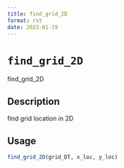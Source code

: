 ```yaml
--- 
title: find_grid_2D 
format: rst 
date: 2023-01-19 
--- 
```

# `find_grid_2D`

find_grid_2D


## Description

find grid location in 2D


## Usage

```r
find_grid_2D(grid_DT, x_loc, y_loc)
```


